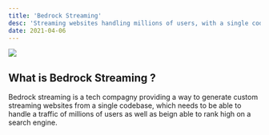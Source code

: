 ```yaml
---
title: 'Bedrock Streaming'
desc: 'Streaming websites handling millions of users, with a single codebase'
date: 2021-04-06
---
```


<Image src="/assets/projects/bedrockstreaming_logo.png" layout="fill" />

## What is Bedrock Streaming ?

Bedrock streaming is a tech compagny providing a way to generate custom streaming websites from a single codebase, which needs to be able to handle a traffic of millions of users as well as beign able to rank high on a search engine.

